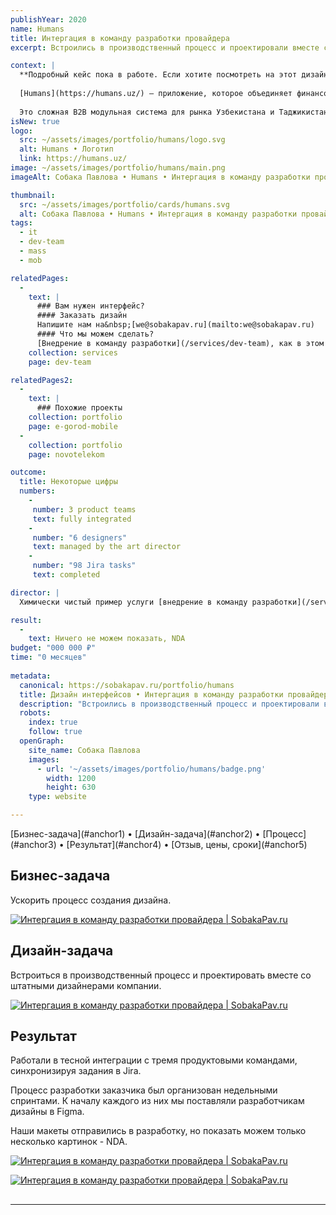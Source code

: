 ```yaml
---
publishYear: 2020
name: Humans
title: Интергация в команду разработки провайдера
excerpt: Встроились в производственный процесс и проектировали вместе со штатными дизайнерами компании.

context: |
  **Подробный кейс пока в работе. Если хотите посмотреть на этот дизайн в деталях, пишите нам на [we@sobakapav.ru](mailto:we@sobakapav.ru)**
  
  [Humans](https://humans.uz/) — приложение, которое объединяет финансовый сервис, мобильного оператора и платёжную систему, где можно оплачивать товары и услуги.
  
  Это сложная B2B модульная система для рынка Узбекистана и Таджикистана. Компании нужны были UX-дизайнеры на аутстафф.
isNew: true
logo:
  src: ~/assets/images/portfolio/humans/logo.svg
  alt: Humans • Логотип
  link: https://humans.uz/
image: ~/assets/images/portfolio/humans/main.png
imageAlt: Собака Павлова • Humans • Интергация в команду разработки провайдера

thumbnail:
  src: ~/assets/images/portfolio/cards/humans.svg
  alt: Собака Павлова • Humans • Интергация в команду разработки провайдера
tags:
  - it
  - dev-team
  - mass
  - mob

relatedPages:
  -
    text: |
      ### Вам нужен интерфейс?
      #### Заказать дизайн
      Напишите нам на&nbsp;[we@sobakapav.ru](mailto:we@sobakapav.ru) 
      #### Что мы можем сделать?
      [Внедрение в команду разработки](/services/dev-team), как в этом кейсе, и [многое другое](/services). 
    collection: services
    page: dev-team

relatedPages2:
  -
    text: |
      ### Похожие проекты
    collection: portfolio
    page: e-gorod-mobile
  - 
    collection: portfolio
    page: novotelekom

outcome:
  title: Некоторые цифры
  numbers:
    -
     number: 3 product teams
     text: fully integrated
    -
     number: "6 designers"
     text: managed by the art director
    -
     number: "98 Jira tasks"
     text: completed

director: |
  Химически чистый пример услуги [внедрение в команду разработки](/services/dev-team). Просто усилили собой команду заказчика.

result:
  -
    text: Ничего не можем показать, NDA
budget: "000 000 ₽"
time: "0 месяцев"
  
metadata:
  canonical: https://sobakapav.ru/portfolio/humans
  title: Дизайн интерфейсов • Интергация в команду разработки провайдера
  description: "Встроились в производственный процесс и проектировали вместе со штатными дизайнерами компании."
  robots:
    index: true
    follow: true
  openGraph:
    site_name: Собака Павлова
    images:
      - url: '~/assets/images/portfolio/humans/badge.png'
        width: 1200
        height: 630
    type: website

---
```



<TOC>
[Бизнес-задача](#anchor1) • [Дизайн-задача](#anchor2) • [Процесс](#anchor3) • [Результат](#anchor4) • [Отзыв, цены, сроки](#anchor5)
</TOC>

## <a name="anchor1" />Бизнес-задача

Ускорить процесс создания дизайна.

<a href="/images/portfolio/humans/1.png" target="_blank">![Интергация в команду разработки провайдера | SobakaPav.ru](~/assets/images/portfolio/humans/1.png)</a>

## <a name="anchor2" />Дизайн-задача

Встроиться в производственный процесс и проектировать вместе со штатными дизайнерами компании.

<a href="/images/portfolio/humans/2.png" target="_blank">![Интергация в команду разработки провайдера | SobakaPav.ru](~/assets/images/portfolio/humans/2.png)</a>

## <a name="anchor3" />Результат

Работали в тесной интеграции с тремя продуктовыми командами, синхронизируя задания в Jira.

Процесс разработки заказчика был организован недельными спринтами. К началу каждого из них мы поставляли разработчикам дизайны в Figma.

Наши макеты отправились в разработку, но показать можем только несколько картинок - NDA.

<a href="/images/portfolio/humans/3.png" target="_blank">![Интергация в команду разработки провайдера | SobakaPav.ru](~/assets/images/portfolio/humans/3.png)</a>

<a href="/images/portfolio/humans/4.png" target="_blank">![Интергация в команду разработки провайдера | SobakaPav.ru](~/assets/images/portfolio/humans/4.png)</a>

## <a name="anchor4" />
  
---





